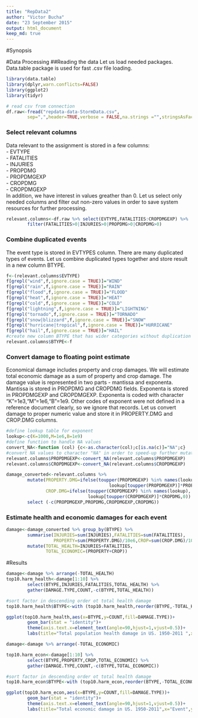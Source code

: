```yaml
---
title: "RepData2"
author: "Victor Bucha"
date: "23 September 2015"
output: html_document
keep_md: true
---
```

#Synopsis

#Data Processing
##Reading the data
Let us load needed packages. Data.table package is used for fast .csv file loading.
``` R
library(data.table)
library(dplyr,warn.conflicts=FALSE)
library(ggplot2)
library(tidyr)
```

``` R
# read csv from connection
df.raw<-fread("repdata-data-StormData.csv",
        sep=",",header=TRUE,verbose = FALSE,na.strings ="",stringsAsFactors=TRUE)
```
### Select relevant columns
Data relevant to the assignment is stored in a few columns:  
- EVTYPE  
- FATALITIES  
- INJURIES  
- PROPDMG  
- PROPDMGEXP  
- CROPDMG  
- CROPDMGEXP   
In addition, we have interest in values greather than 0. Let us select only needed colunms and filter out non-zero values in order to save system resources for further processing.
``` R
relevant.columns<-df.raw %>% select(EVTYPE,FATALITIES:CROPDMGEXP) %>% 
        filter(FATALITIES>0|INJURIES>0|PROPDMG>0|CROPDMG>0)

```

### Combine duplicated events
The event type is stored in EVTYPES column. There are many duplicated types of events. Let us combine duplicated types together and store result in a new column BTYPE.
``` R
f<-(relevant.columns$EVTYPE)
f[grepl("wind",f,ignore.case = TRUE)]="WIND"
f[grepl("rain",f,ignore.case = TRUE)]="RAIN"
f[grepl("flood",f,ignore.case = TRUE)]="FLOOD"
f[grepl("heat",f,ignore.case = TRUE)]="HEAT"
f[grepl("cold",f,ignore.case = TRUE)]="COLD"
f[grepl("lightning",f,ignore.case = TRUE)]="LIGHTNING"
f[grepl("tornado",f,ignore.case = TRUE)]="TORNADO"
f[grepl("snow|blizzard",f,ignore.case = TRUE)]="SNOW"
f[grepl("hurricane|tropical",f,ignore.case = TRUE)]="HURRICANE"
f[grepl("hail",f,ignore.case = TRUE)]="HAIL"
#create new column BTYPE that has wider categories without duplication
relevant.columns$BTYPE<-f
```

### Convert damage to floating point estimate
Economical damage includes property and crop damages. We will estimate total economic damage as a sum of property and crop damage. The damage value is represented in two parts - mantissa and exponenta. Mantissa is stored in PROPDMG and CROPDMG fields. Exponenta is stored in PROPDMGEXP and CROPDMGEXP. Exponenta is coded with character "K"=1e3,"M"=1e6,"B"=1e9. Other codes of exponent were not defined in a reference document clearly, so we ignore that records. Let us convert damage to proper numeric value and store it in PROPERTY.DMG and CROP.DMG columns.

``` R
#define lookup table for exponent
lookup<-c(K=1000,M=1e6,B=1e9)
#define function to handle NA values
convert_NA<-function (col) {c<-as.character(col);c[is.na(c)]="NA";c}
#convert NA values to character "NA" in order to speed-up further mutate execution
relevant.columns$PROPDMGEXP<-convert_NA(relevant.columns$PROPDMGEXP)
relevant.columns$CROPDMGEXP<-convert_NA(relevant.columns$CROPDMGEXP)

damage_converted<-relevant.columns %>% 
        mutate(PROPERTY.DMG=ifelse(toupper(PROPDMGEXP) %in% names(lookup),
                                       lookup[toupper(PROPDMGEXP)]*PROPDMG,0),
               CROP.DMG=ifelse(toupper(CROPDMGEXP) %in% names(lookup),
                               lookup[toupper(CROPDMGEXP)]*CROPDMG,0)) %>%
        select (-c(PROPDMGEXP,PROPDMG,CROPDMGEXP,CROPDMG))
```
### Estimate health and economic damages for each event
``` R
damage<-damage_converted %>% group_by(BTYPE) %>% 
        summarise(INJURIES=sum(INJURIES),FATALITIES=sum(FATALITIES),
                  PROPERTY=sum(PROPERTY.DMG)/10e6,CROP=sum(CROP.DMG)/10e6) %>%
        mutate(TOTAL_HEALTH=INJURIES+FATALITIES,
               TOTAL_ECONOMIC=(PROPERTY+CROP))

```

#Results

``` R
damage<-damage %>% arrange(-TOTAL_HEALTH)
top10.harm_health<-damage[1:10] %>%
        select(BTYPE,INJURIES,FATALITIES,TOTAL_HEALTH) %>%
        gather(DAMAGE.TYPE,COUNT,-c(BTYPE,TOTAL_HEALTH))

#sort factor in descending order ot total health damage
top10.harm_health$BTYPE<-with (top10.harm_health,reorder(BTYPE,-TOTAL_HEALTH))

ggplot(top10.harm_health,aes(x=BTYPE,y=COUNT,fill=DAMAGE.TYPE))+
        geom_bar(stat = "identity")+
        theme(axis.text.x=element_text(angle=90,hjust=1,vjust=0.5))+
        labs(title="Total population health damage in US. 1950-2011 ",x="Event",y="Count")
```


``` R
damage<-damage %>% arrange(-TOTAL_ECONOMIC)

top10.harm_econ<-damage[1:10] %>%
        select(BTYPE,PROPERTY,CROP,TOTAL_ECONOMIC) %>%
        gather(DAMAGE.TYPE,COUNT,-c(BTYPE,TOTAL_ECONOMIC))

#sort factor in descending order ot total health damage
top10.harm_econ$BTYPE<-with (top10.harm_econ,reorder(BTYPE,-TOTAL_ECONOMIC))

ggplot(top10.harm_econ,aes(x=BTYPE,y=COUNT,fill=DAMAGE.TYPE))+
        geom_bar(stat = "identity")+
        theme(axis.text.x=element_text(angle=90,hjust=1,vjust=0.5))+
        labs(title="Total economic damage in US. 1950-2011",x="Event",y="US Dollars (in millions)")
```
